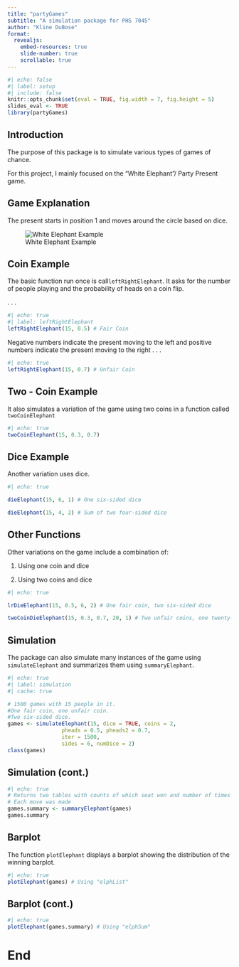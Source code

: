 ```yaml
---
title: "partyGames"
subtitle: "A simulation package for PHS 7045"
author: "Kline DuBose"
format:
  revealjs:
    embed-resources: true
    slide-number: true
    scrollable: true
---
```


```r
#| echo: false
#| label: setup
#| include: false
knitr::opts_chunk$set(eval = TRUE, fig.width = 7, fig.height = 5)
slides_eval <- TRUE
library(partyGames)
```

## Introduction

The purpose of this package is to simulate various types of games of chance.

For this project, I mainly focused on the "White Elephant"/ Party Present game.

## Game Explanation

The present starts in position 1 and moves around the circle based on dice.

![White Elephant Example](white-elephant-example.png)

## Coin Example

The basic function run once is call`leftRightElephant`. It asks for the number of people playing and the probability of heads on a coin flip.

. . .

```r
#| echo: true
#| label: leftRightElephant
leftRightElephant(15, 0.5) # Fair Coin
```

Negative numbers indicate the present moving to the left and positive numbers indicate the present moving to the right
. . .

```r
#| echo: true
leftRightElephant(15, 0.7) # Unfair Coin
```

## Two - Coin Example

It also simulates a variation of the game using two coins in a function called `twoCoinElephant`

```r
#| echo: true
twoCoinElephant(15, 0.3, 0.7)
```

## Dice Example

Another variation uses dice.

```r
#| echo: true

dieElephant(15, 6, 1) # One six-sided dice

dieElephant(15, 4, 2) # Sum of two four-sided dice
```

## Other Functions

Other variations on the game include a combination of:

1. Using one coin and dice

2. Using two coins and dice

```r
#| echo: true

lrDieElephant(15, 0.5, 6, 2) # One fair coin, two six-sided dice

twoCoinDieElephant(15, 0.3, 0.7, 20, 1) # Two unfair coins, one twenty-sided dice
```

## Simulation

The package can also simulate many instances of the game using `simulateElephant` and summarizes them using `summaryElephant`.

```r
#| echo: true
#| label: simulation
#| cache: true

# 1500 games with 15 people in it. 
#One fair coin, one unfair coin. 
#Two six-sided dice.
games <- simulateElephant(15, dice = TRUE, coins = 2,   
                 pheads = 0.5, pheads2 = 0.7,          
                 iter = 1500,                          
                 sides = 6, numDice = 2)
class(games)
```

## Simulation (cont.)
```r
#| echo: true
# Returns two tables with counts of which seat won and number of times
# Each move was made
games.summary <- summaryElephant(games)
games.summary
```

## Barplot

The function `plotElephant` displays a barplot showing the distribution of the winning barplot.

```r
#| echo: true
plotElephant(games) # Using "elphList"
```

## Barplot (cont.)
```r
#| echo: true
plotElephant(games.summary) # Using "elphSum"
```

# End


















